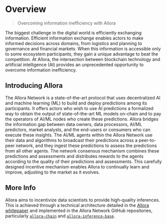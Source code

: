 
# Overview

> Overcoming information inefficiency with Allora

The biggest challenge in the digital world is efficiently exchanging information. Efficient information exchange enables actors to make informed decisions across domains, from logistics and planning to governance and financial markets. When this information is accessible only to some ecosystem participants, they gain a unique advantage to beat the competition.
At Allora, the intersection between blockchain technology and artificial intelligence (AI) provides an unprecedented opportunity to overcome information inefficiency.

## Introducing Allora

The Allora Network is a state-of-the-art protocol that uses decentralized AI and machine learning (ML) to build and deploy predictions among its participants. It offers actors who wish to use AI predictions a formalized way to obtain the output of state-of-the-art ML models on-chain and to pay the operators of AI/ML nodes who create these predictions. Allora bridges the information gap between data owners, data processors, AI/ML predictors, market analysts, and the end-users or consumers who can execute these insights.
The AI/ML agents within the Allora Network use their data and algorithms to broadcast their predictions across a peer-to-peer network, and they ingest these predictions to assess the predictions from all other agents. The network consensus mechanism combines these predictions and assessments and distributes rewards to the agents according to the quality of their predictions and assessments. This carefully designed incentive mechanism enables Allora to continually learn and improve, adjusting to the market as it evolves.

## More Info

Allora aims to incentivize data scientists to provide high-quality inferences. This is achieved through a technical architecture detailed in the [Allora whitepaper](https://whitepaper.assets.allora.network/whitepaper.pdf) and implemented in the Allora Network GitHub repositories, particularly [`allora-chain`](https://github.com/allora-network/allora-chain) and [`allora-inference-base`](https://github.com/allora-network/allora-inference-base).
